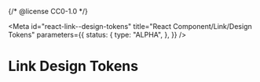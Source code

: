 {/* @license CC0-1.0 */}


<Meta
  id="react-link--design-tokens"
  title="React Component/Link/Design Tokens"
  parameters={{
    status: {
      type: "ALPHA",
    },
  }}
/>

# Link Design Tokens

<ComponentTokensSection tokens={tokens} definition={tokensDefinition} component="utrecht-link" />
